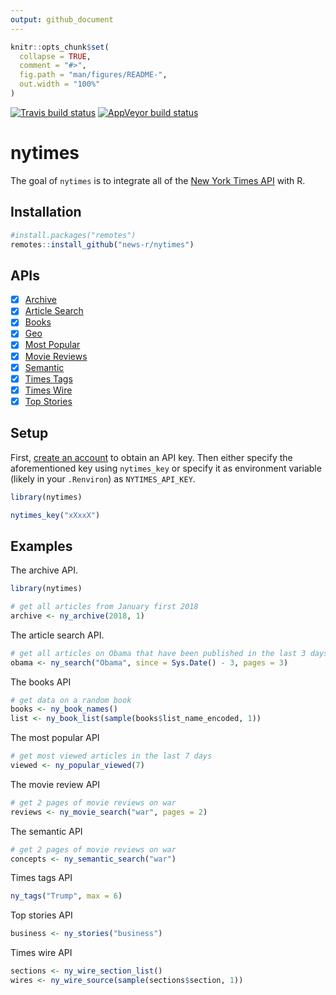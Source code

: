 ```yaml
---
output: github_document
---
```


<!-- README.md is generated from README.Rmd. Please edit that file -->

```r
knitr::opts_chunk$set(
  collapse = TRUE,
  comment = "#>",
  fig.path = "man/figures/README-",
  out.width = "100%"
)
```

<!-- badges: start -->
[![Travis build status](https://travis-ci.org/news-r/nytimes.svg?branch=master)](https://travis-ci.org/news-r/nytimes)
[![AppVeyor build status](https://ci.appveyor.com/api/projects/status/github/news-r/nytimes?branch=master&svg=true)](https://ci.appveyor.com/project/news-r/nytimes)
<!-- badges: end -->

# nytimes

The goal of `nytimes` is to integrate all of the [New York Times API](https://developer.nytimes.com) with R.

## Installation

``` r
#install.packages("remotes")
remotes::install_github("news-r/nytimes")
```

## APIs

- [x] [Archive](https://developer.nytimes.com/docs/archive-product/1/overview) 
- [x] [Article Search](https://developer.nytimes.com/docs/articlesearch-product/1/overview)
- [x] [Books](https://developer.nytimes.com/docs/books-product/1/overview)
- [x] [Geo](https://developer.nytimes.com/docs/geo-product/1/overview)
- [x] [Most Popular](https://developer.nytimes.com/docs/most-popular-product/1/overview)
- [x] [Movie Reviews](https://developer.nytimes.com/docs/movie-reviews-api/1/overview)
- [x] [Semantic](https://developer.nytimes.com/docs/semantic-api-product/1/overview)
- [x] [Times Tags](https://developer.nytimes.com/docs/timestags-product/1/overview)
- [x] [Times Wire](https://developer.nytimes.com/docs/timeswire-product/1/overview)
- [x] [Top Stories](https://developer.nytimes.com/docs/top-stories-product/1/overview)

## Setup

First, [create an account](https://developer.nytimes.com) to obtain an API key. Then either specify the aforementioned key using `nytimes_key` or specify it as environment variable (likely in your `.Renviron`) as `NYTIMES_API_KEY`.

```r
library(nytimes)

nytimes_key("xXxxX")
```

## Examples

The archive API.

```r
library(nytimes)

# get all articles from January first 2018
archive <- ny_archive(2018, 1)
```

The article search API.

```r
# get all articles on Obama that have been published in the last 3 days, get three pages of results
obama <- ny_search("Obama", since = Sys.Date() - 3, pages = 3)
```

The books API

```r
# get data on a random book
books <- ny_book_names()
list <- ny_book_list(sample(books$list_name_encoded, 1))
```

The most popular API

```r
# get most viewed articles in the last 7 days
viewed <- ny_popular_viewed(7)
```

The movie review API

```r
# get 2 pages of movie reviews on war
reviews <- ny_movie_search("war", pages = 2)
```

The semantic API

```r
# get 2 pages of movie reviews on war
concepts <- ny_semantic_search("war")
```

Times tags API

```r
ny_tags("Trump", max = 6)
```

Top stories API

```r
business <- ny_stories("business")
```

Times wire API

```r
sections <- ny_wire_section_list()
wires <- ny_wire_source(sample(sections$section, 1))
```